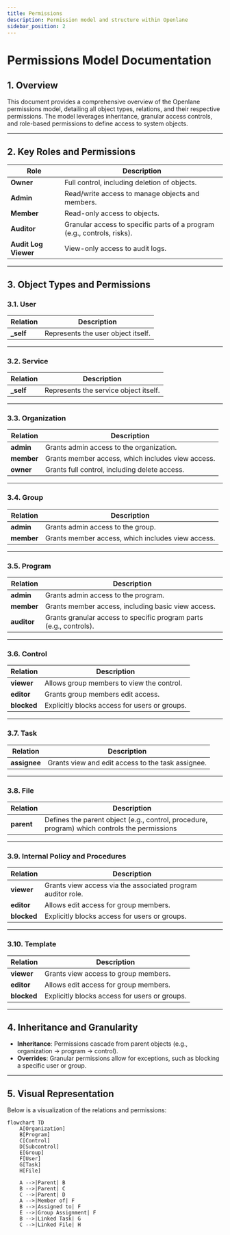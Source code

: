 ```yaml
---
title: Permissions
description: Permission model and structure within Openlane
sidebar_position: 2
---
```



# Permissions Model Documentation

## 1. Overview
This document provides a comprehensive overview of the Openlane permissions model, detailing all object types, relations, and their respective permissions.
The model leverages inheritance, granular access controls, and role-based permissions to define access to system objects.

---

## 2. Key Roles and Permissions

| Role                   | Description                                                                 |
|------------------------|-----------------------------------------------------------------------------|
| **Owner**              | Full control, including deletion of objects.                              |
| **Admin**              | Read/write access to manage objects and members.                          |
| **Member**             | Read-only access to objects.                                              |
| **Auditor**            | Granular access to specific parts of a program (e.g., controls, risks).   |
| **Audit Log Viewer**   | View-only access to audit logs.                                            |

---

## 3. Object Types and Permissions

### 3.1. **User**
| Relation         | Description                                        |
|------------------|----------------------------------------------------|
| **_self**        | Represents the user object itself.                |

---

### 3.2. **Service**
| Relation         | Description                                        |
|------------------|----------------------------------------------------|
| **_self**        | Represents the service object itself.             |

---

### 3.3. **Organization**
| Relation            | Description                                                                 |
|---------------------|-----------------------------------------------------------------------------|
| **admin**           | Grants admin access to the organization.                                   |
| **member**          | Grants member access, which includes view access.                         |
| **owner**           | Grants full control, including delete access.                             |

---

### 3.4. **Group**
| Relation         | Description                                                                |
|------------------|----------------------------------------------------------------------------|
| **admin**        | Grants admin access to the group.                                         |
| **member**       | Grants member access, which includes view access.                        |

---

### 3.5. **Program**
| Relation         | Description                                                                |
|------------------|----------------------------------------------------------------------------|
| **admin**        | Grants admin access to the program.                                       |
| **member**       | Grants member access, including basic view access.                       |
| **auditor**      | Grants granular access to specific program parts (e.g., controls).       |

---

### 3.6. **Control**
| Relation         | Description                                                                |
|------------------|----------------------------------------------------------------------------|
| **viewer**       | Allows group members to view the control.                                 |
| **editor**       | Grants group members edit access.                                         |
| **blocked**      | Explicitly blocks access for users or groups.                            |

---

### 3.7. **Task**
| Relation         | Description                                                                |
|------------------|----------------------------------------------------------------------------|
| **assignee**     | Grants view and edit access to the task assignee.                        |

---

### 3.8. **File**
| Relation         | Description                                                                |
|------------------|----------------------------------------------------------------------------|
| **parent**       | Defines the parent object (e.g., control, procedure, program) which controls the permissions        |

---

### 3.9. **Internal Policy and Procedures**
| Relation         | Description                                                                |
|------------------|----------------------------------------------------------------------------|
| **viewer**       | Grants view access via the associated program auditor role.               |
| **editor**       | Allows edit access for group members.                                     |
| **blocked**      | Explicitly blocks access for users or groups.                            |

---

### 3.10. **Template**
| Relation         | Description                                                                |
|------------------|----------------------------------------------------------------------------|
| **viewer**       | Grants view access to group members.                                      |
| **editor**       | Allows edit access for group members.                                     |
| **blocked**      | Explicitly blocks access for users or groups.                            |

---

## 4. Inheritance and Granularity

- **Inheritance**: Permissions cascade from parent objects (e.g., organization → program → control).
- **Overrides**: Granular permissions allow for exceptions, such as blocking a specific user or group.

---

## 5. Visual Representation

Below is a visualization of the relations and permissions:

```mermaid
flowchart TD
    A[Organization]
    B[Program]
    C[Control]
    D[Subcontrol]
    E[Group]
    F[User]
    G[Task]
    H[File]

    A -->|Parent| B
    B -->|Parent| C
    C -->|Parent| D
    A -->|Member of| F
    B -->|Assigned to| F
    E -->|Group Assignment| F
    B -->|Linked Task| G
    C -->|Linked File| H
```

